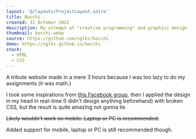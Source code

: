 ```yaml
---
layout: '@/layouts/ProjectLayout.astro'
title: Bocchi
created: 31 October 2022
description: My attempt at "creative programming" and graphics design
thumbnail: bocchi.webp
source: https://github.com/sglkc/bocchi
demo: https://sglkc.github.io/bocchi
stack:
  - HTML
  - CSS
---
```


A tribute website made in a mere 3 hours because I was too lazy to do my
assignments (it was math.)

I took some inspirations from
[this Facebook group](https://www.facebook.com/groups/gfxindonesiamaker),
then I applied the design in my head in real-time (I didn't design anything
beforehand) with broken CSS, but the result is quite amazing not gonna lie.

~~Likely wouldn't work on mobile. Laptop or PC is recommended.~~

Added support for mobile, laptop or PC is still recommended though.
